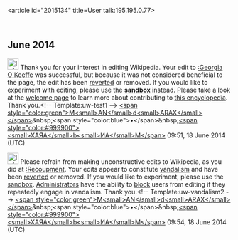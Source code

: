 <article id="2015134" title=User talk:195.195.0.77>
	<talkpage id="2015134" title="User talk:195.195.0.77">
{{IPtalk}}
{{SharedIPEDU|[[Lewisham College]]}}
{{repeatvandal}}
{{ow}}

== June 2014 ==

[[File:Information.svg|25px|alt=|link=]] Thank you for your interest in editing Wikipedia. Your edit to [[:Georgia O'Keeffe]] was successful, but because it was not considered beneficial to the page, the edit has been [[Help:Reverting|reverted]] or removed. If you would like to experiment with editing, please use the '''[[Wikipedia:Sandbox|sandbox]]''' instead. Please take a look at the [[Wikipedia:Introduction|welcome page]] to learn more about contributing to [[Wikipedia|this encyclopedia]]. Thank you.&lt;!-- Template:uw-test1 --&gt; [[User:Mandarax|&lt;span style=&quot;color:green&quot;&gt;M&lt;small&gt;AN&lt;/small&gt;d&lt;small&gt;ARAX&lt;/small&gt;&lt;/span&gt;]]&amp;nbsp;&lt;span style=&quot;color:blue&quot;&gt;•&lt;/span&gt;&amp;nbsp;[[User talk:Mandarax|&lt;span style=&quot;color:#999900&quot;&gt;&lt;small&gt;XAЯA&lt;/small&gt;b&lt;small&gt;ИA&lt;/small&gt;M&lt;/span&gt;]] 09:51, 18 June 2014 (UTC)

[[File:Information orange.svg|25px|alt=Information icon]] Please refrain from making unconstructive edits to Wikipedia, as you did at [[:Recoupment]]. Your edits appear to constitute [[Wikipedia:Vandalism|vandalism]] and have been [[Help:Reverting|reverted]] or removed. If you would like to experiment, please use the [[Wikipedia:Sandbox|sandbox]]. [[Wikipedia:Administrators|Administrators]] have the ability to [[WP:BLOCK|block]] users from editing if they repeatedly engage in vandalism. Thank you.&lt;!-- Template:uw-vandalism2 --&gt; [[User:Mandarax|&lt;span style=&quot;color:green&quot;&gt;M&lt;small&gt;AN&lt;/small&gt;d&lt;small&gt;ARAX&lt;/small&gt;&lt;/span&gt;]]&amp;nbsp;&lt;span style=&quot;color:blue&quot;&gt;•&lt;/span&gt;&amp;nbsp;[[User talk:Mandarax|&lt;span style=&quot;color:#999900&quot;&gt;&lt;small&gt;XAЯA&lt;/small&gt;b&lt;small&gt;ИA&lt;/small&gt;M&lt;/span&gt;]] 09:54, 18 June 2014 (UTC)
{{schoolblock}}
	</talkpage>
</article>